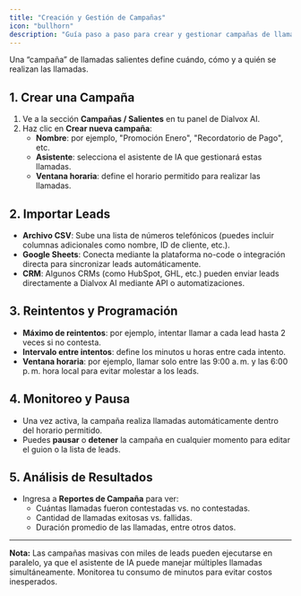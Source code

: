 ```yaml
---
title: "Creación y Gestión de Campañas"
icon: "bullhorn"
description: "Guía paso a paso para crear y gestionar campañas de llamadas salientes, incluyendo importación de leads y monitoreo"
---
```


Una “campaña” de llamadas salientes define cuándo, cómo y a quién se realizan las llamadas.

## 1. Crear una Campaña

1. Ve a la sección **Campañas / Salientes** en tu panel de Dialvox AI.
2. Haz clic en **Crear nueva campaña**:
   - **Nombre**: por ejemplo, "Promoción Enero", "Recordatorio de Pago", etc.
   - **Asistente**: selecciona el asistente de IA que gestionará estas llamadas.
   - **Ventana horaria**: define el horario permitido para realizar las llamadas.

## 2. Importar Leads

- **Archivo CSV**: Sube una lista de números telefónicos (puedes incluir columnas adicionales como nombre, ID de cliente, etc.).
- **Google Sheets**: Conecta mediante la plataforma no-code o integración directa para sincronizar leads automáticamente.
- **CRM**: Algunos CRMs (como HubSpot, GHL, etc.) pueden enviar leads directamente a Dialvox AI mediante API o automatizaciones.

## 3. Reintentos y Programación

- **Máximo de reintentos**: por ejemplo, intentar llamar a cada lead hasta 2 veces si no contesta.
- **Intervalo entre intentos**: define los minutos u horas entre cada intento.
- **Ventana horaria**: por ejemplo, llamar solo entre las 9:00 a. m. y las 6:00 p. m. hora local para evitar molestar a los leads.

## 4. Monitoreo y Pausa

- Una vez activa, la campaña realiza llamadas automáticamente dentro del horario permitido.
- Puedes **pausar** o **detener** la campaña en cualquier momento para editar el guion o la lista de leads.

## 5. Análisis de Resultados

- Ingresa a **Reportes de Campaña** para ver:
  - Cuántas llamadas fueron contestadas vs. no contestadas.
  - Cantidad de llamadas exitosas vs. fallidas.
  - Duración promedio de las llamadas, entre otros datos.

---

**Nota:** Las campañas masivas con miles de leads pueden ejecutarse en paralelo, ya que el asistente de IA puede manejar múltiples llamadas simultáneamente. Monitorea tu consumo de minutos para evitar costos inesperados.

